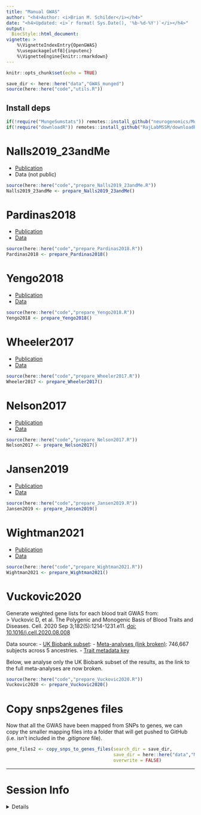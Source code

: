 ```yaml
---
title: "Manual GWAS"
author: "<h4>Author: <i>Brian M. Schilder</i></h4>"
date: "<h4>Updated: <i>`r format( Sys.Date(), '%b-%d-%Y')`</i></h4>"
output:
  BiocStyle::html_document:
vignette: >
    %\VignetteIndexEntry{OpenGWAS} 
    %\usepackage[utf8]{inputenc}
    %\VignetteEngine{knitr::rmarkdown}
---
```


```r
knitr::opts_chunk$set(echo = TRUE)

save_dir <- here::here("data","GWAS_munged")
source(here::here("code","utils.R"))
```

## Install deps 

```r
if(!require("MungeSumstats")) remotes::install_github("neurogenomics/MungeSumstats",dependencies = TRUE)
if(!require("downloadR")) remotes::install_github("RajLabMSSM/downloadR")
```

# Nalls2019_23andMe

- [Publication](https://doi.org/10.1016/s1474-4422(19)30320-5)
- Data (not public)

```r
source(here::here("code","prepare_Nalls2019_23andMe.R"))
Nalls2019_23andMe <- prepare_Nalls2019_23andMe()
```

# Pardinas2018

- [Publication](https://doi.org/10.1038/s41588-018-0059-2)
- [Data](https://walters.psycm.cf.ac.uk/)

```r
source(here::here("code","prepare_Pardinas2018.R"))
Pardinas2018 <- prepare_Pardinas2018()
```

# Yengo2018

- [Publication](https://doi.org/10.1093/hmg/ddy271)
- [Data](https://portals.broadinstitute.org/collaboration/giant/index.php/GIANT_consortium_data_files)

```r
source(here::here("code","prepare_Yengo2018.R"))
Yengo2018 <- prepare_Yengo2018()
```

# Wheeler2017

- [Publication](https://doi.org/10.1371/journal.pmed.1002383)
- [Data](http://magicinvestigators.org/downloads/)

```r
source(here::here("code","prepare_Wheeler2017.R"))
Wheeler2017 <- prepare_Wheeler2017()
```

# Nelson2017

- [Publication](https://doi.org/10.1038/ng.3913)
- [Data](http://www.cardiogramplusc4d.org/data-downloads/)

```r
source(here::here("code","prepare_Nelson2017.R"))
Nelson2017 <- prepare_Nelson2017()
```

# Jansen2019

- [Publication](https://doi.org/10.1038/s41588-018-0311-9)
- [Data](https://ctg.cncr.nl/software/summary_statistics)

```r
source(here::here("code","prepare_Jansen2019.R"))
Jansen2019 <- prepare_Jansen2019()
```

# Wightman2021

- [Publication](https://doi.org/10.1038/s41588-021-00921-z)
- [Data](https://ctg.cncr.nl/software/summary_statistics)

```r
source(here::here("code","prepare_Wightman2021.R"))
Wightman2021 <- prepare_Wightman2021()
```
 
# Vuckovic2020

Generate weighted gene lists for each blood trait GWAS from:  
> Vuckovic D, et al. The Polygenic and Monogenic Basis of Blood Traits and Diseases. Cell. 2020 Sep 3;182(5):1214-1231.e11. [doi: 10.1016/j.cell.2020.08.008](https://doi.org/10.1016/j.cell.2020.08.008)

Data source: 
- [UK Biobank subset](ftp://ftp.sanger.ac.uk/pub/project/humgen/summary_statistics/UKBB_blood_cell_traits/): 
- [Meta-analyses (link broken)](http://www.mhi-humangenetics.org/en/resources): 746,667 subjects across 5 ancestries.
- [Trait metadata key](https://www.cell.com/cms/10.1016/j.cell.2020.08.008/attachment/ab993af6-e2f4-4681-9308-30aaa50d3953/mmc1.xlsx)

Below, we analyse only the UK Biobank subset of the results, as the link to the full meta-analyses are now broken. 

```r
source(here::here("code","prepare_Vuckovic2020.R"))
Vuckovic2020 <- prepare_Vuckovic2020()
```

# Copy snps2genes files

Now that all the GWAS have been mapped from SNPs to genes, 
we can copy the smaller mapping files into a folder that will 
get pushed to GitHub (i.e. isn't included in the *.gitignore* file).

```r
gene_files2 <- copy_snps_to_genes_files(search_dir = save_dir,
                                        save_dir = here::here("data","MAGMA_Files"), 
                                        overwrite = FALSE) 
```

<hr> 

# Session Info

<details>

```r
utils::sessionInfo()
```

</details>

<br>

